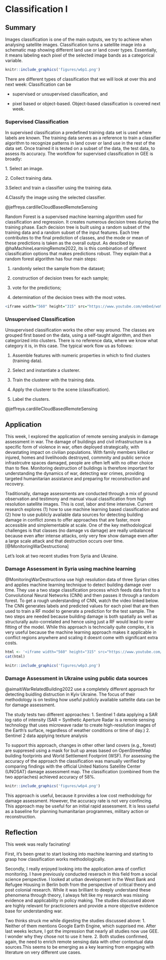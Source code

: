 # Classification I

## Summary

Images classification is one of the main outputs, we try to achieve when analysing satellite images. Classification turns a satellite image into a schematic map showing different land use or land cover types. Essentially, it means labeling each pixel of the selected image bands as a categorical variable.

```r
knitr::include_graphics('figures/w6p1.png')
```

There are different types of classification that we will look at over this and next week: Classification can be

-   supervised or unsupervised classification, and

-   pixel based or object-based. Object-based classification is covered next week.

### Supervised Classification

In supervised classification a predefined training data set is used where labels are known. The training data serves as a reference to train a classifier algorithm to recognize patterns in land cover or land use in the rest of the data set. Once trained it is tested on a subset of the data, the test data, to assess its accuracy. The workflow for supervised classification in GEE is broadly: 

1\. Select an image.

2\. Collect training data.

3.Select and train a classifier using the training data.

4.Classify the image using the selected classifier.

@jeffreya.cardilleCloudBasedRemoteSensing

Random Forest is a supervised machine learning algorithm used for classification and regression. It creates numerous decision trees during the training phase. Each decision tree is built using a random subset of the training data and a random subset of the input features. Each tree contributes to the final prediction of classes, and the mode or mean of these predictions is taken as the overall output. As descibed by @haMachineLearningRemote2022, its is this combination of different classification options that makes predictions robust. They explain that a random forest algorithm has four main steps:

1.  randomly select the sample from the dataset;

2.  construction of decision trees for each sample;

3.  vote for the predictions;

4.  determination of the decision trees with the most votes.


```r
<iframe width="560" height="315" src="https://www.youtube.com/embed/wo9vZccmqwc" frameborder="0" allowfullscreen></iframe>

```


### Unsupervised Classification

Unsupervised classification works the other way around. The classes are grouped first based on the data, using a self-taught algorithm, and then categorized into clusters. There is no reference data, where we know what category it is, in this case. The typical work flow us as follows:  

1.  Assemble features with numeric properties in which to find clusters (training data).

2.  Select and instantiate a clusterer.

3.  Train the clusterer with the training data.

4.  Apply the clusterer to the scene (classification).

5.  Label the clusters.

@jeffreya.cardilleCloudBasedRemoteSensing

## Application

This week, I explored the application of remote sensing analysis in damage assessment in war. The damage of buildings and civil infrastructure is a specific form of violence in war, often deployed strategically, with devastating impact on civilian populations. With family members killed or injured, homes and livelihoods destroyed, commnity and public service infrastrcutre spaces damaged, people are often left with no other choice than to flee. Monitoring destruction of buildings is therefore important for understanding the dynamics of war, detecting war crimes, providing targeted humanitarian assistance and preparing for reconstruction and recovery.

Traditionally, damage assessments are conducted through a mix of ground observation and testimony and manual visual classification from high resolution satellite images. This is cost, labor and time intensive. Current research explores (1) how to use machine learning based classification and (2) how to use publicly available data sources for detecting building damage in conflict zones to offer approaches that are faster, more accessible and simplementable at scale. One of the key methodological challenges is that classes (no damage vs damage) are really unbalanced because even after intense attacks, only very few show damage even after a large scale attack and that destruction occurs over time. [@MonitoringWarDestructiona]

Let's look at two recent studies from Syria and Ukraine.

### Damage Assessment in Syria using machine learning 

@MonitoringWarDestructiona use high resolution data of three Syrian cities and applies machine learning technique to detect building damage over time. They use a two stage classification process which feeds data first to a  Convolutional Neural Networks (CNN) and then passes it through a random forest. To get a rough understanding of CNN, watch the video linked below. The CNN generates labels and predicted values for each pixel that are then used to train a RF model to generate a prediction for the test sample. The two steps are needed because building damage is both spatially as well as structurally auto-correlated and hence using just a RF would lead to over fitting of the model. While this approach is techncially quite complex, it is very useful because the machine learning approach makes it applicable in conflict regions anywhere and scaling it doesnt come with significant extra costs.

```r
html <- '<iframe width="560" height="315" src="https://www.youtube.com/embed/vJiZqZRkIg8" frameborder="0" allowfullscreen></iframe>'
cat(html)

```

```r
knitr::include_graphics('figures/w6p3.png')
```
### Damage Assessment in Ukraine using public data sources 

@aimaitiWarRelatedBuilding2022 use a completely different approach for detecting buidling distruction in Kyiv Ukraine. The focus of their methodology is on testing how useful publicly available sattelite data can be for damage assessment. 

The study tests two different approaches: 
1. Sentinel 1 data applying a SAR log ratio of intensity (SAR = Synthetic Aperture Radar is a remote sensing technology that uses microwave radar to create high-resolution images of the Earth's surface, regardless of weather conditions or time of day.)
2. Sentinel 2 data applying texture analysis 

To support this approach, changes in other other land covers (e.g., forest) are suppresed using a mask for buit up areas based on OpenStreetMap building footprints and World Settlement Footprint (WSF). For assessing the accuracy of the approach the classification was manually verified by comparing findings with the official United Nations Satellite Center (UNOSAT) damage assessment map. The classification (combined from the two appriaches) achieved accuracy of 58%. 


```r
knitr::include_graphics('figures/w6p4.png')
```

This approach is useful, because it provides a low cost methodology for damage assessment. However, the accuracy rate is not very confincing. This approach may be useful for an initial rapid assessment. It is less useful as a baseline for planning humanitarian programmes, military action or reconstruction.


## Reflection

This week was really facinating! 

First, it's been great to start looking into machine learning and starting to grasp how classification works methodologically. 

Secondly, I really enjoyed looking into the application area of conflict monitoring. I have previously conducted reserach in this field from a social science perspective. I looked at urban development in the West Bank and Refugee Housing in Berlin both from the perspective of critical theory and post colonial research. While it was brilliant to deeply understand these phenomena through theory, I always felt like my research was missing evidence and applicability in policy making. The studies discussed above are highly relevant for practicioners and provide a more objective evidence base for understanding war. 

Two thinks struck me while digesting the studies discussed above: 
1. Neither of them mentions Google Earth Engine, which supprised me. After last weeks lecture, I got the impression that nearly all studies now use GEE. I wonder why they chose not to use it here. 
2. Both studies confirmed, again, the need to enrich remote sensing data with other contextual data sources.This seems to be emerging as a key learning from engaging with literature on very different use cases.  

